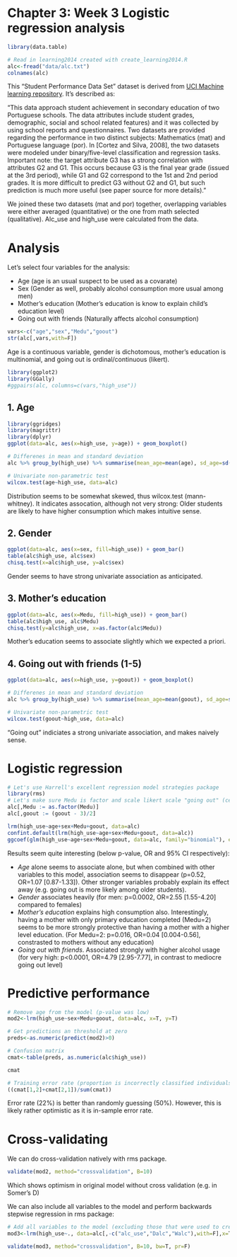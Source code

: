 # Chapter 3: Week 3 Logistic regression analysis
```r
library(data.table)

# Read in learning2014 created with create_learning2014.R
alc<-fread("data/alc.txt")
colnames(alc)
```

This "Student Performance Data Set" dataset is derived from [UCI Machine learning repository](https://archive.ics.uci.edu/ml/datasets/Student+Performance). It's described as:  

"This data approach student achievement in secondary education of two Portuguese schools. The data attributes include student grades, demographic, social and school related features) and it was collected by using school reports and questionnaires. Two datasets are provided regarding the performance in two distinct subjects: Mathematics (mat) and Portuguese language (por). In [Cortez and Silva, 2008], the two datasets were modeled under binary/five-level classification and regression tasks. Important note: the target attribute G3 has a strong correlation with attributes G2 and G1. This occurs because G3 is the final year grade (issued at the 3rd period), while G1 and G2 correspond to the 1st and 2nd period grades. It is more difficult to predict G3 without G2 and G1, but such prediction is much more useful (see paper source for more details)."

We joined these two datasets (mat and por) together, overlapping variables were either averaged (quantitative) or the one from math selected (qualitative). Alc_use and high_use were calculated from the data.

# Analysis

Let's select four variables for the analysis:

* Age (age is an usual suspect to be used as a covarate) 
+ Sex (Gender as well, probably alcohol consumption more usual among men)
+ Mother's education (Mother's education is know to explain child's education level)
+ Going out with friends (Naturally affects alcohol consumption)

```r
vars<-c("age","sex","Medu","goout")
str(alc[,vars,with=F])
```
Age is a continuous variable, gender is dichotomous, mother's education is multinomial, and going out is ordinal/continuous (likert).  

```r
library(ggplot2)
library(GGally)
#ggpairs(alc, columns=c(vars,"high_use"))
```

## 1. Age
```r
library(ggridges)
library(magrittr)
library(dplyr)
ggplot(data=alc, aes(x=high_use, y=age)) + geom_boxplot()

# Differenes in mean and standard deviation
alc %>% group_by(high_use) %>% summarise(mean_age=mean(age), sd_age=sd(age))

# Univariate non-parametric test
wilcox.test(age~high_use, data=alc)
```

Distribution seems to be somewhat skewed, thus wilcox.test (mann-whitney). It indicates assocation, although not very strong: Older students are likely to have higher consumption which makes intuitive sense.

## 2. Gender
```r
ggplot(data=alc, aes(x=sex, fill=high_use)) + geom_bar()
table(alc$high_use, alc$sex)
chisq.test(x=alc$high_use, y=alc$sex)
```

Gender seems to have strong univariate association as anticipated.

## 3. Mother's education
```r
ggplot(data=alc, aes(x=Medu, fill=high_use)) + geom_bar()
table(alc$high_use, alc$Medu)
chisq.test(y=alc$high_use, x=as.factor(alc$Medu))
```

Mother's education seems to associate slightly which we expected a priori.

## 4. Going out with friends (1-5)
```r
ggplot(data=alc, aes(x=high_use, y=goout)) + geom_boxplot()

# Differenes in mean and standard deviation
alc %>% group_by(high_use) %>% summarise(mean_age=mean(goout), sd_age=sd(goout))

# Univariate non-parametric test
wilcox.test(goout~high_use, data=alc)
```

"Going out" indiciates a strong univariate association, and makes naively sense.

# Logistic regression
```r
# Let's use Harrell's excellent regression model strategies package
library(rms)
# Let's make sure Medu is factor and scale likert scale "going out" (center to zero, very high=1, very low=-1)
alc[,Medu := as.factor(Medu)]
alc[,goout := (goout - 3)/2]

lrm(high_use~age+sex+Medu+goout, data=alc)
confint.default(lrm(high_use~age+sex+Medu+goout, data=alc))
ggcoef(glm(high_use~age+sex+Medu+goout, data=alc, family="binomial"), exponentiate = F, errorbar_height=.2, color="blue", sort="ascending")

```

Results seem quite interesting (below p-value, OR and 95% CI respectively):

* *Age* alone seems to associate alone, but when combined with other variables to this model, association seems to disappear (p=0.52, OR=1.07 [0.87-1.33]). Other stronger variables probably explain its effect away (e.g. going out is more likely among older students).
+ *Gender* associates heavily (for men: p=0.0002, OR=2.55 [1.55-4.20] compared to females) 
+ *Mother's education* explains high consumption also. Interestingly, having a mother with only primary education completed (Medu=2) seems to be more strongly protective than having a mother with a higher level education. (For Medu=2: p=0.016, OR=0.04 [0.004-0.56], constrasted to mothers without any education) 
+ *Going out with friends*. Associated strongly with higher alcohol usage (for very high: p<0.0001, OR=4.79 [2.95-7.77], in contrast to mediocre going out level)

# Predictive performance
```r
# Remove age from the model (p-value was low)
mod2<-lrm(high_use~sex+Medu+goout, data=alc, x=T, y=T)

# Get predictions an threshold at zero
preds<-as.numeric(predict(mod2)>0)

# Confusion matrix
cmat<-table(preds, as.numeric(alc$high_use))

cmat

# Training error rate (proportion is incorrectly classified individuals)
((cmat[1,2]+cmat[2,1])/sum(cmat))
```

Error rate (22%) is better than randomly guessing (50%). However, this is likely rather optimistic as it is in-sample error rate.

# Cross-validating

We can do cross-validation natively with rms package.
```r
validate(mod2, method="crossvalidation", B=10)
```

Which shows optimism in original model without cross validation (e.g. in Somer's D)  

We can also include all variables to the model and perform backwards stepwise regression in rms package:

```r
# Add all variables to the model (excluding those that were used to create the outcome variable)
mod3<-lrm(high_use~., data=alc[,-c("alc_use","Dalc","Walc"),with=F],x=T, y=T)

validate(mod3, method="crossvalidation", B=10, bw=T, pr=F)
```


